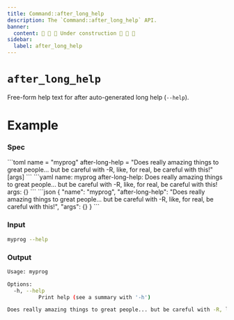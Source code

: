 ```yaml
---
title: Command::after_long_help
description: The `Command::after_long_help` API.
banner:
  content: 🚧 🚧 🚧 Under construction 🚧 🚧 🚧
sidebar:
  label: after_long_help
---
```



# `after_long_help` <LinkButton href="https://docs.rs/clap/latest/clap/struct.Command.html#method.after_long_help" icon="open-book" variant="minimal"></LinkButton>

<Badge text="since 0.1.0" size="small" />

Free-form help text for after auto-generated long help (`--help`).

# Example

### Spec

<Tabs syncKey="format">
  <TabItem label="TOML">
```toml
name = "myprog"
after-long-help = "Does really amazing things to great people... but be careful with -R, like, for real, be careful with this!"
[args]
```
  </TabItem>
  <TabItem label="YAML">
```yaml
name: myprog
after-long-help: Does really amazing things to great people... but be careful with -R, like, for real, be careful with this!
args: {}
```
  </TabItem>
  <TabItem label="JSON">
```json
{
  "name": "myprog",
  "after-long-help": "Does really amazing things to great people... but be careful with -R, like, for real, be careful with this!",
  "args": {}
}
```
  </TabItem>
</Tabs>

### Input

```bash
myprog --help
```

### Output

```bash
Usage: myprog

Options:
  -h, --help
          Print help (see a summary with '-h')

Does really amazing things to great people... but be careful with -R, like, for real, be careful with this!
```
